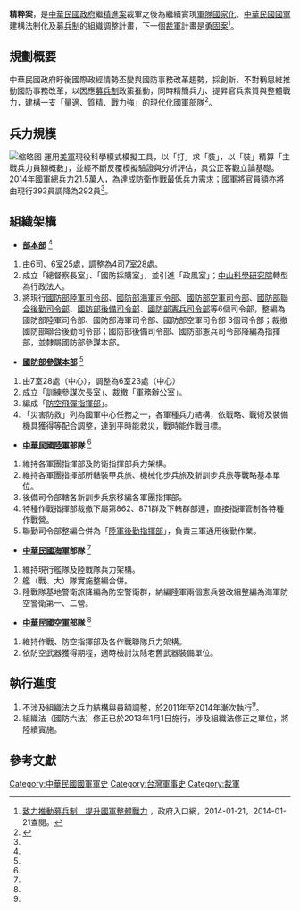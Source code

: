 '''精粹案'''，是[[中華民國政府|中華民國政府]]繼[[精進案|精進案]]裁軍之後為繼續實現[[軍隊國家化|軍隊國家化]]、[[中華民國國軍|中華民國國軍]]建構法制化及[[募兵制|募兵制]]的組織調整計畫，下一個[[裁軍|裁軍]]計畫是[[勇固案|勇固案]]<ref>[http://www.gov.tw/newscenter/pages/detail.aspx?page=357e6247-fe8c-42b4-abc4-d369d801cd1c.aspx 致力推動募兵制　提升國軍整體戰力] {{webarchive|url=https://web.archive.org/web/20140203003530/http://www.gov.tw/newscenter/pages/detail.aspx?page=357e6247-fe8c-42b4-abc4-d369d801cd1c.aspx |date=2014-02-03 }}，政府入口網，2014-01-21，2014-01-21查閱。{{zh-tw}}</ref>。

== 規劃概要 ==
中華民國政府盱衡國際政經情勢丕變與國防事務改革趨勢，採創新、不對稱思維推動國防事務改革，以因應[[募兵制|募兵制]]政策推動，同時精簡兵力、提昇官兵素質與整體戰力，建構一支「量適、質精、戰力強」的現代化國軍部隊<ref name="立法院公報">{{Cite web |url= http://lis.ly.gov.tw/lgcgi/lgttsimgpdftxt?d0cecfced0cfcdcfd0cfcec4cfcdcdc6c4cfcdc8c9 |title= 立法院公報 第101 卷 第20 期 委員會紀錄 |author=  |date= 2012-04-27 |publisher= 立法院全球資訊網 |language= zh-tw |accessdate= 2012-06-24 |quote=  |archive-date= 2014-07-14 |archive-url= https://web.archive.org/web/20140714200154/http://lis.ly.gov.tw/lgcgi/lgttsimgpdftxt?d0cecfced0cfcdcfd0cfcec4cfcdcdc6c4cfcdc8c9 |dead-url= no }}</ref>。

== 兵力規模 ==
[[File:Vice_Minister_of_National_Defence_Admiral_Kao_Speech_in_Practice_End_20120908.jpg|缩略图]]
運用[[美軍|美軍]]現役科學模式模擬工具，以「打」求「裝」，以「裝」精算「主戰兵力員額概數」，並經不斷反覆模擬驗證與分析評估，具公正客觀立論基礎。2014年國軍總兵力21.5萬人，為達成防衛作戰最低兵力需求；國軍將官員額亦將由現行393員調降為292員<ref name="立法院公報"></ref>。

== 組織架構 ==
*'''[[中華民國國防部|部本部]]''' <ref name="立法院公報"></ref>
#由6司、6室25處，調整為4司7室28處。
#成立「總督察長室」、「國防採購室」，並引進「政風室」；[[中山科學研究院|中山科學研究院]]轉型為行政法人。
#將現行[[國防部陸軍司令部|國防部陸軍司令部]]、[[國防部海軍司令部|國防部海軍司令部]]、[[國防部空軍司令部|國防部空軍司令部]]、[[國防部聯合後勤司令部|國防部聯合後勤司令部]]、[[國防部後備司令部|國防部後備司令部]]、[[國防部憲兵司令部|國防部憲兵司令部]]等6個司令部，整編為國防部陸軍司令部、國防部海軍司令部、國防部空軍司令部 3個司令部；裁撤國防部聯合後勤司令部；國防部後備司令部、國防部憲兵司令部降編為指揮部，並隸屬國防部參謀本部。
*'''[[國防部參謀本部|國防部參謀本部]]''' <ref name="立法院公報"></ref>
#由7室28處（中心），調整為6室23處（中心）
#成立「訓練參謀次長室」、裁撤「軍務辦公室」。
#編成「[[國防部飛彈指揮部|防空飛彈指揮部]]」。
#「災害防救」列為國軍中心任務之一，各軍種兵力結構，依戰略、戰術及裝備機具獲得等配合調整，達到平時能救災，戰時能作戰目標。
*'''[[中華民國陸軍|中華民國陸軍]]部隊''' <ref name="立法院公報"></ref>
#維持各軍團指揮部及防衛指揮部兵力架構。
#維持各軍團指揮部所轄裝甲兵旅、機械化步兵旅及新訓步兵旅等戰略基本單位。
#後備司令部轄各新訓步兵旅移編各軍團指揮部。
#特種作戰指揮部裁撤下屬第862、871群及下轄群部連，直接指揮管制各特種作戰營。
#聯勤司令部整編合併為「[[陸軍後勤指揮部|陸軍後勤指揮部]]」，負責三軍通用後勤作業。
*'''[[中華民國海軍|中華民國海軍]]部隊''' <ref name="立法院公報"></ref>
#維持現行艦隊及陸戰隊兵力架構。
#艦（戰、大）隊實施整編合併。
#陸戰隊基地警衛旅降編為防空警衛群，納編陸軍兩個憲兵營改組整編為海軍防空警衛第一、二營。
*'''[[中華民國空軍|中華民國空軍]]部隊''' <ref name="立法院公報"></ref>
#維持作戰、防空指揮部及各作戰聯隊兵力架構。
#依防空武器獲得期程，適時檢討汰除老舊武器裝備單位。

== 執行進度 ==
#不涉及組織法之兵力結構與員額調整，於2011年至2014年漸次執行<ref name="立法院公報"></ref>。
#組織法（國防六法）修正已於2013年1月1日施行，涉及組織法修正之單位，將陸續實施。

== 參考文獻 ==
{{Wikisourceshas|width=325px|國防部組織法 (民國101年)|國防部參謀本部組織法 (民國101年)|國防部政治作戰局組織法|國防部軍備局組織法|國防部主計局組織法|國防部軍醫局組織法|國防部陸軍司令部組織規程|國防部海軍司令部組織規程|國防部空軍司令部組織規程}}
<div class="references-small">
<references />
</div>

{{中華民國軍事}}
[[Category:中華民國國軍軍史|Category:中華民國國軍軍史]]
[[Category:台灣軍事史|Category:台灣軍事史]]
[[Category:裁軍|Category:裁軍]]